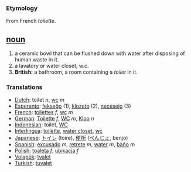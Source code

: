 === Etymology ===
From French ''toilette''.

== [[noun]] ==
#a ceramic bowl that can be flushed down with water after disposing of human waste in it.
#a lavatory or water closet, w.c.
#'''British:''' a bathroom, a room containing a ''toilet'' in it.

=== Translations ===
*[[Dutch]]: toilet ''n'', [[wc]] ''m''
*[[Esperanto]]: [[fekseĝo]] (1), [[klozeto]] (2), [[necesejo]] (3)
*[[French]]: [[toilettes]] ''f'', [[wc]] ''m''
*[[German]]: [[Toilette]] ''f'', [[WC]] ''m'', [[Kloo]] ''n''
*[[Indonesian]]: toilet, [[WC]]
*[[Interlingua]]: [[toilette]], [[water closet]], [[wc]]
*[[Japanese]]: [[トイレ]] (toire), [[便所]] ([[べんじょ]], benjo)
*[[Spanish]]: [[excusado]] ''m'', [[retrete]] ''m'', [[water]] ''m'', [[baño]] ''m''
*[[Polish]]: [[toaleta]] ''f'', [[ubikacja]] ''f''
*[[Volapük]]: [[tvalet]]
*[[Turkish]]: [[tuvalet]]